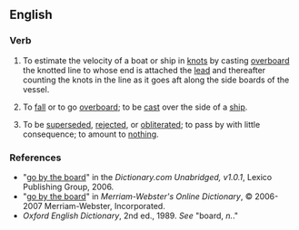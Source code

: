 ==English==

===Verb===
{{infl|en|verb|head=[[go]] [[by]] [[the]] [[board]]}}

# {{nautical|dated}} To estimate the velocity of a boat or ship in [[knots]] by casting [[overboard]] the knotted line to whose end is attached the [[lead]] and thereafter counting the knots in the line as it goes aft along the side boards of the vessel. 
# {{idiom|nautical}} To [[fall]] or to go [[overboard]]; to be [[cast]] over the side of a [[ship]].
# {{idiom}} To be [[superseded]], [[rejected]], or [[obliterated]]; to pass by with little consequence; to amount to [[nothing]].

===References===
*"[http://dictionary.reference.com/search?r=2&q=go+by+the+board go by the board]" in the ''Dictionary.com Unabridged, v1.0.1'', Lexico Publishing Group, 2006.
*"[http://www.m-w.com/cgi-bin/dictionary?book=Dictionary&va=go+by+the+board go by the board]" in ''Merriam-Webster's Online Dictionary'', © 2006-2007 Merriam-Webster, Incorporated.
*''Oxford English Dictionary'', 2nd ed., 1989. ''See'' "board, ''n.''."